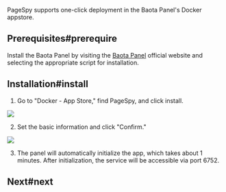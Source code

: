 
PageSpy supports one-click deployment in the Baota Panel's Docker appstore.

## Prerequisites#prerequire

Install the Baota Panel by visiting the [Baota Panel](https://www.bt.cn/new/index.html) official website and selecting the appropriate script for installation.

## Installation#install

1. Go to "Docker - App Store," find PageSpy, and click install.

<a href={BaotaPageSpy} target="_blank">
  <img src={BaotaPageSpy} />
</a>

2. Set the basic information and click "Confirm."

<a href={BaotaInstall} target="_blank">
  <img src={BaotaInstall} />
</a>

3. The panel will automatically initialize the app, which takes about 1 minutes. After initialization, the service will be accessible via port 6752.

## Next#next

<DeployNext />
